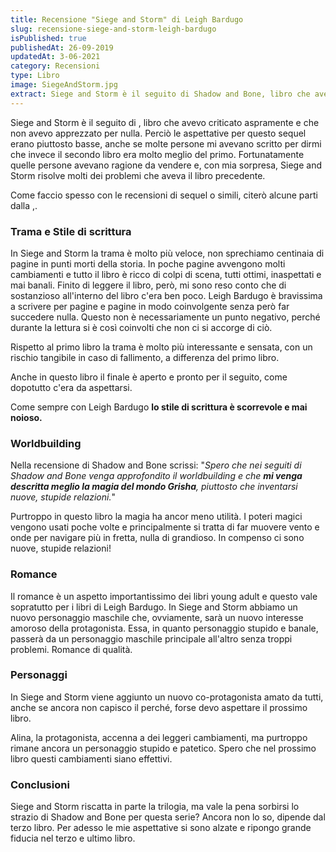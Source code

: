 ```yaml
---
title: Recensione "Siege and Storm" di Leigh Bardugo
slug: recensione-siege-and-storm-leigh-bardugo
isPublished: true
publishedAt: 26-09-2019
updatedAt: 3-06-2021
category: Recensioni
type: Libro
image: SiegeAndStorm.jpg
extract: Siege and Storm è il seguito di Shadow and Bone, libro che avevo criticato aspramente e che non avevo apprezzato per nulla. Perciò le aspettative per questo sequel erano piuttosto basse, anche se molte persone mi avevano scritto per dirmi che invece il secondo libro era molto meglio del primo. Fortunatamente quelle persone avevano ragione da vendere e, con mia sorpresa, Siege and Storm risolve molti dei problemi che aveva il libro precedente.
---
```


<Book slug="siege-and-storm-shadow-and-bone-2" />

Siege and Storm è il seguito di <InternalLink text="Shadow and Bone" slug="recensione-shadow-and-bone-leigh-bardugo" />, libro che avevo criticato aspramente e che non avevo apprezzato per nulla. Perciò le aspettative per questo sequel erano piuttosto basse, anche se molte persone mi avevano scritto per dirmi che invece il secondo libro era molto meglio del primo. Fortunatamente quelle persone avevano ragione da vendere e, con mia sorpresa, Siege and Storm risolve molti dei problemi che aveva il libro precedente.

Come faccio spesso con le recensioni di sequel o simili, citerò alcune parti dalla <InternalLink text="recensione di Shadow and Bone" slug="recensione-shadow-and-bone-leigh-bardugo" />,.

### Trama e Stile di scrittura

In Siege and Storm la trama è molto più veloce, non sprechiamo centinaia di pagine in punti morti della storia. In poche pagine avvengono molti cambiamenti e tutto il libro è ricco di colpi di scena, tutti ottimi, inaspettati e mai banali. Finito di leggere il libro, però, mi sono reso conto che di sostanzioso all'interno del libro c'era ben poco. Leigh Bardugo è bravissima a scrivere per pagine e pagine in modo coinvolgente senza però far succedere nulla. Questo non è necessariamente un punto negativo, perché durante la lettura si è così coinvolti che non ci si accorge di ciò.

Rispetto al primo libro la trama è molto più interessante e sensata, con un rischio tangibile in caso di fallimento, a differenza del primo libro.

Anche in questo libro il finale è aperto e pronto per il seguito, come dopotutto c'era da aspettarsi.

Come sempre con Leigh Bardugo **lo stile di scrittura è scorrevole e mai noioso.**

### Worldbuilding

Nella recensione di Shadow and Bone scrissi: "_Spero che nei seguiti di Shadow and Bone venga approfondito il worldbuilding e che **mi venga descritta meglio la magia del mondo Grisha**, piuttosto che inventarsi nuove, stupide relazioni._"

Purtroppo in questo libro la magia ha ancor meno utilità. I poteri magici vengono usati poche volte e principalmente si tratta di far muovere vento e onde per navigare più in fretta, nulla di grandioso. In compenso ci sono nuove, stupide relazioni!

### Romance

Il romance è un aspetto importantissimo dei libri young adult e questo vale sopratutto per i libri di Leigh Bardugo. In Siege and Storm abbiamo un nuovo personaggio maschile che, ovviamente, sarà un nuovo interesse amoroso della protagonista. Essa, in quanto personaggio stupido e banale, passerà da un personaggio maschile principale all'altro senza troppi problemi. Romance di qualità.

### Personaggi

In Siege and Storm viene aggiunto un nuovo co-protagonista amato da tutti, anche se ancora non capisco il perché, forse devo aspettare il prossimo libro.

Alina, la protagonista, accenna a dei leggeri cambiamenti, ma purtroppo rimane ancora un personaggio stupido e patetico. Spero che nel prossimo libro questi cambiamenti siano effettivi.

### Conclusioni

Siege and Storm riscatta in parte la trilogia, ma vale la pena sorbirsi lo strazio di Shadow and Bone per questa serie? Ancora non lo so, dipende dal terzo libro. Per adesso le mie aspettative si sono alzate e ripongo grande fiducia nel terzo e ultimo libro.